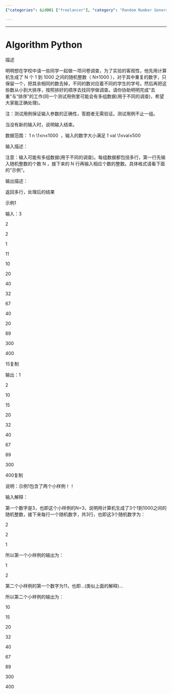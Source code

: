 ```yaml
---
{"categories": &id001 ["freelancer"], "category": "Random Number Generation", "date": "2022-01-21 03:51:07", "description": "Mingming is a tool that generates a list of unique random numbers between 1-1000, removes any duplicates, and sorts the resulting list. This process ensures an unbiased distribution for assigning participants to different survey groups.", "tags": *id001, "title": "Algorithm"}

---
```


------

# Algorithm Python

描述

明明想在学校中请一些同学一起做一项问卷调查，为了实验的客观性，他先用计算机生成了 N 个 1 到 1000 之间的随机整数（ N≤1000 ），对于其中重复的数字，只保留一个，把其余相同的数去掉，不同的数对应着不同的学生的学号。然后再把这些数从小到大排序，按照排好的顺序去找同学做调查。请你协助明明完成“去重”与“排序”的工作(同一个测试用例里可能会有多组数据(用于不同的调查)，希望大家能正确处理)。

注：测试用例保证输入参数的正确性，答题者无需验证。测试用例不止一组。

当没有新的输入时，说明输入结束。

数据范围： 1 \le n \le 1000 \1≤n≤1000  ，输入的数字大小满足 1 \le val \le 500 \1≤val≤500

输入描述：

注意：输入可能有多组数据(用于不同的调查)。每组数据都包括多行，第一行先输入随机整数的个数 N ，接下来的 N 行再输入相应个数的整数。具体格式请看下面的"示例"。

输出描述：

返回多行，处理后的结果

示例1

输入：3

2

2

1

11

10

20

40

32

67

40

20

89

300

400

15复制

输出：1

2

10

15

20

32

40

67

89

300

400复制

说明：示例1包含了两个小样例！！

输入解释：

第一个数字是3，也即这个小样例的N=3，说明用计算机生成了3个1到1000之间的随机整数，接下来每行一个随机数字，共3行，也即这3个随机数字为：

2

2

1

所以第一个小样例的输出为：

1

2

第二个小样例的第一个数字为11，也即...(类似上面的解释)...

所以第二个小样例的输出为：

10

15

20

32

40

67

89

300

400

